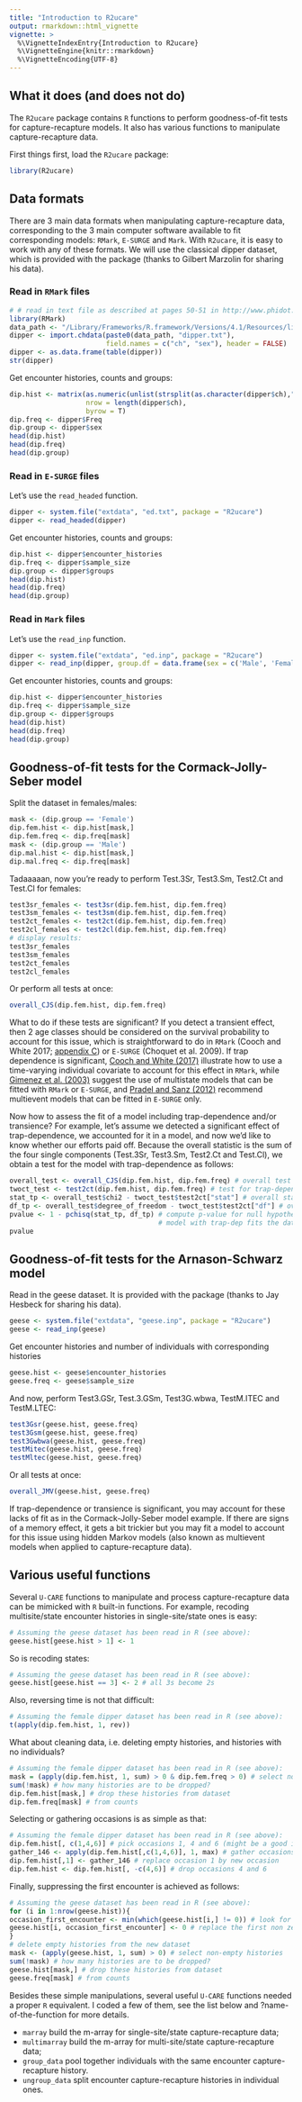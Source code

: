 ```yaml
---
title: "Introduction to R2ucare"
output: rmarkdown::html_vignette
vignette: >
  %\VignetteIndexEntry{Introduction to R2ucare}
  %\VignetteEngine{knitr::rmarkdown}
  %\VignetteEncoding{UTF-8}
---
```


## What it does (and does not do)

The `R2ucare` package contains `R` functions to perform goodness-of-fit tests for capture-recapture models. It also has various functions to manipulate capture-recapture data.

First things first, load the `R2ucare` package:
```r
library(R2ucare)
```

## Data formats

There are 3 main data formats when manipulating capture-recapture data, corresponding to the 3 main computer software available to fit corresponding models: `RMark`, `E-SURGE` and `Mark`. With `R2ucare`, it is easy to work with any of these formats. We will use the classical dipper dataset, which is provided with the package (thanks to Gilbert Marzolin for sharing his data).

### Read in `RMark` files

```r
# # read in text file as described at pages 50-51 in http://www.phidot.org/software/mark/docs/book/pdf/app_3.pdf
library(RMark)
data_path <- "/Library/Frameworks/R.framework/Versions/4.1/Resources/library/RMark/extdata/"
dipper <- import.chdata(paste0(data_path, "dipper.txt"),
                        field.names = c("ch", "sex"), header = FALSE)
dipper <- as.data.frame(table(dipper))
str(dipper)
```

Get encounter histories, counts and groups:
```r
dip.hist <- matrix(as.numeric(unlist(strsplit(as.character(dipper$ch),""))),
                   nrow = length(dipper$ch),
                   byrow = T)
dip.freq <- dipper$Freq
dip.group <- dipper$sex
head(dip.hist)
head(dip.freq)
head(dip.group)
```

### Read in `E-SURGE` files

Let's use the `read_headed` function. 

```r
dipper <- system.file("extdata", "ed.txt", package = "R2ucare")
dipper <- read_headed(dipper)
```

Get encounter histories, counts and groups:
```r
dip.hist <- dipper$encounter_histories
dip.freq <- dipper$sample_size
dip.group <- dipper$groups
head(dip.hist)
head(dip.freq)
head(dip.group)
```

### Read in `Mark` files

Let's use the `read_inp` function. 

```r
dipper <- system.file("extdata", "ed.inp", package = "R2ucare")
dipper <- read_inp(dipper, group.df = data.frame(sex = c('Male', 'Female')))
```

Get encounter histories, counts and groups:
```r
dip.hist <- dipper$encounter_histories
dip.freq <- dipper$sample_size
dip.group <- dipper$groups
head(dip.hist)
head(dip.freq)
head(dip.group)
```

## Goodness-of-fit tests for the Cormack-Jolly-Seber model

Split the dataset in females/males:
```r
mask <- (dip.group == 'Female')
dip.fem.hist <- dip.hist[mask,]
dip.fem.freq <- dip.freq[mask]
mask <- (dip.group == 'Male')
dip.mal.hist <- dip.hist[mask,]
dip.mal.freq <- dip.freq[mask]
```

Tadaaaaan, now you're ready to perform Test.3Sr, Test3.Sm, Test2.Ct and Test.Cl for females:
```r
test3sr_females <- test3sr(dip.fem.hist, dip.fem.freq)
test3sm_females <- test3sm(dip.fem.hist, dip.fem.freq)
test2ct_females <- test2ct(dip.fem.hist, dip.fem.freq)
test2cl_females <- test2cl(dip.fem.hist, dip.fem.freq)
# display results:
test3sr_females
test3sm_females
test2ct_females
test2cl_females
```

Or perform all tests at once:
```r
overall_CJS(dip.fem.hist, dip.fem.freq)
```

What to do if these tests are significant? If you detect a transient effect, then 2 age classes should be considered on the survival probability to account for this issue, which is straightforward to do in `RMark` (Cooch and White 2017; [appendix C](http://www.phidot.org/software/mark/docs/book/pdf/app_3.pdf)) or `E-SURGE` (Choquet et al. 2009). If trap dependence is significant, [Cooch and White (2017)](http://www.phidot.org/software/mark/docs/book/pdf/app_3.pdf) illustrate how to use a time-varying individual covariate to account for this effect in `RMark`, while [Gimenez et al. (2003)](https://oliviergimenez.github.io/pubs/Gimenezetal2003BiomJ.pdf) suggest the use of multistate models that can be fitted with `RMark` or `E-SURGE`, and [Pradel and Sanz (2012)](https://journals.plos.org/plosone/article?id=10.1371/journal.pone.0032666) recommend multievent models that can be fitted in `E-SURGE` only.

Now how to assess the fit of a model including trap-dependence and/or transience? For example, let's assume we detected a significant effect of trap-dependence, we accounted for it in a model, and now we'd like to know whether our efforts paid off. Because the overall statistic is the sum of the four single components (Test.3Sr, Test3.Sm, Test2.Ct and Test.Cl), we obtain a test for the model with trap-dependence as follows:
```r
overall_test <- overall_CJS(dip.fem.hist, dip.fem.freq) # overall test
twoct_test <- test2ct(dip.fem.hist, dip.fem.freq) # test for trap-dependence
stat_tp <- overall_test$chi2 - twoct_test$test2ct["stat"] # overall stat - 2CT stat
df_tp <- overall_test$degree_of_freedom - twoct_test$test2ct["df"] # overall dof - 2CT dof
pvalue <- 1 - pchisq(stat_tp, df_tp) # compute p-value for null hypothesis: 
                                     # model with trap-dep fits the data well
pvalue
```


## Goodness-of-fit tests for the Arnason-Schwarz model

Read in the geese dataset. It is provided with the package (thanks to Jay Hesbeck for sharing his data). 

```r
geese <- system.file("extdata", "geese.inp", package = "R2ucare")
geese <- read_inp(geese)
```

Get encounter histories and number of individuals with corresponding histories
```r
geese.hist <- geese$encounter_histories
geese.freq <- geese$sample_size
```

And now, perform Test3.GSr, Test.3.GSm, Test3G.wbwa, TestM.ITEC and TestM.LTEC:
```r
test3Gsr(geese.hist, geese.freq)
test3Gsm(geese.hist, geese.freq)
test3Gwbwa(geese.hist, geese.freq)
testMitec(geese.hist, geese.freq)
testMltec(geese.hist, geese.freq)
```

Or all tests at once:
```r
overall_JMV(geese.hist, geese.freq)
```

If trap-dependence or transience is significant, you may account for these lacks of fit as in the Cormack-Jolly-Seber model example. If there are signs of a memory effect, it gets a bit trickier but you may fit a model to account for this issue using hidden Markov models (also known as multievent models when applied to capture-recapture data).

## Various useful functions

Several `U-CARE` functions to manipulate and process capture-recapture data can be mimicked with `R` built-in functions. For example, recoding multisite/state encounter histories in single-site/state ones is easy:
```r
# Assuming the geese dataset has been read in R (see above):
geese.hist[geese.hist > 1] <- 1
```
So is recoding states:
```r
# Assuming the geese dataset has been read in R (see above):
geese.hist[geese.hist == 3] <- 2 # all 3s become 2s
```
Also, reversing time is not that difficult:
```r
# Assuming the female dipper dataset has been read in R (see above):
t(apply(dip.fem.hist, 1, rev))
```
What about cleaning data, i.e. deleting empty histories, and histories with no individuals?
```r
# Assuming the female dipper dataset has been read in R (see above):
mask = (apply(dip.fem.hist, 1, sum) > 0 & dip.fem.freq > 0) # select non-empty histories, and histories with at least one individual
sum(!mask) # how many histories are to be dropped?
dip.fem.hist[mask,] # drop these histories from dataset
dip.fem.freq[mask] # from counts
```
Selecting or gathering occasions is as simple as that:
```r
# Assuming the female dipper dataset has been read in R (see above):
dip.fem.hist[, c(1,4,6)] # pick occasions 1, 4 and 6 (might be a good idea to clean the resulting dataset)
gather_146 <- apply(dip.fem.hist[,c(1,4,6)], 1, max) # gather occasions 1, 4 and 6 by taking the max
dip.fem.hist[,1] <- gather_146 # replace occasion 1 by new occasion
dip.fem.hist <- dip.fem.hist[, -c(4,6)] # drop occasions 4 and 6
```
Finally, suppressing the first encounter is achieved as follows:
```r
# Assuming the geese dataset has been read in R (see above):
for (i in 1:nrow(geese.hist)){
occasion_first_encounter <- min(which(geese.hist[i,] != 0)) # look for occasion of first encounter
geese.hist[i, occasion_first_encounter] <- 0 # replace the first non zero by a zero
}
# delete empty histories from the new dataset
mask <- (apply(geese.hist, 1, sum) > 0) # select non-empty histories
sum(!mask) # how many histories are to be dropped?
geese.hist[mask,] # drop these histories from dataset
geese.freq[mask] # from counts
```

Besides these simple manipulations, several useful `U-CARE` functions needed a proper `R` equivalent. 
I coded a few of them, see the list below and ?name-of-the-function for more details. 

* `marray` build the m-array for single-site/state capture-recapture data;
* `multimarray` build the m-array for multi-site/state capture-recapture data;
* `group_data` pool together individuals with the same encounter capture-recapture history.
* `ungroup_data` split encounter capture-recapture histories in individual ones.

